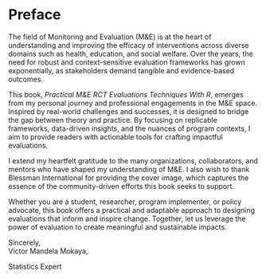 # Preface {.unnumbered}

The field of Monitoring and Evaluation (M&E) is at the heart of understanding and improving the efficacy of interventions across diverse domains such as health, education, and social welfare. Over the years, the need for robust and context-sensitive evaluation frameworks has grown exponentially, as stakeholders demand tangible and evidence-based outcomes.

This book, *Practical M&E RCT Evaluations Techniques With R*, emerges from my personal journey and professional engagements in the M&E space. Inspired by real-world challenges and successes, it is designed to bridge the gap between theory and practice. By focusing on replicable frameworks, data-driven insights, and the nuances of program contexts, I aim to provide readers with actionable tools for crafting impactful evaluations.

I extend my heartfelt gratitude to the many organizations, collaborators, and mentors who have shaped my understanding of M&E. I also wish to thank Blessman International for providing the cover image, which captures the essence of the community-driven efforts this book seeks to support.

Whether you are a student, researcher, program implementer, or policy advocate, this book offers a practical and adaptable approach to designing evaluations that inform and inspire change. Together, let us leverage the power of evaluation to create meaningful and sustainable impacts.

Sincerely,\
Victor Mandela Mokaya,

Statistics Expert

